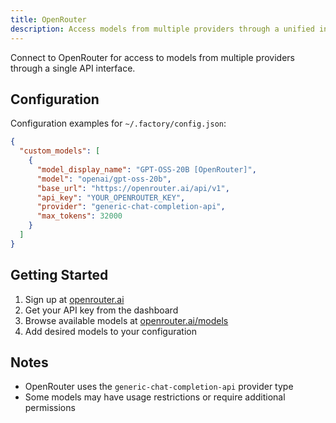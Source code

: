 ```yaml
---
title: OpenRouter
description: Access models from multiple providers through a unified interface
---
```


Connect to OpenRouter for access to models from multiple providers through a single API interface.

## Configuration

Configuration examples for `~/.factory/config.json`:

```json
{
  "custom_models": [
    {
      "model_display_name": "GPT-OSS-20B [OpenRouter]",
      "model": "openai/gpt-oss-20b",
      "base_url": "https://openrouter.ai/api/v1",
      "api_key": "YOUR_OPENROUTER_KEY",
      "provider": "generic-chat-completion-api",
      "max_tokens": 32000
    }
  ]
}
```

## Getting Started

1. Sign up at [openrouter.ai](https://openrouter.ai)
2. Get your API key from the dashboard
3. Browse available models at [openrouter.ai/models](https://openrouter.ai/models)
4. Add desired models to your configuration

## Notes

- OpenRouter uses the `generic-chat-completion-api` provider type
- Some models may have usage restrictions or require additional permissions


